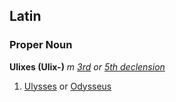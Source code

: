 ==Latin==
===Proper Noun===
'''Ulixes (Ulix-)''' ''m'' ''[[Wiktionary Appendix:Latin third declension|3rd]] or [[Wiktionary Appendix:Latin fifth declension|5th declension]]''

#[[Ulysses]] or [[Odysseus]]